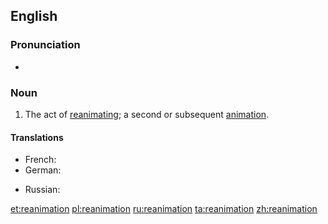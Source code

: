 {{also|Reanimation}}
==English==

===Pronunciation===
* {{rhymes|eɪʃən}}

===Noun===
{{en-noun}}

# The act of [[reanimate|reanimating]]; a second or subsequent [[animation]].

====Translations====
{{trans-top|act of reanimating}}
* French: {{t+|fr|réanimation|f}}
* German: {{t-|de|Reanimation|f}}
{{trans-mid}}
* Russian: {{t+|ru|реанима́ция|f|sc=Cyrl}}
{{trans-bottom}}

[[et:reanimation]]
[[pl:reanimation]]
[[ru:reanimation]]
[[ta:reanimation]]
[[zh:reanimation]]